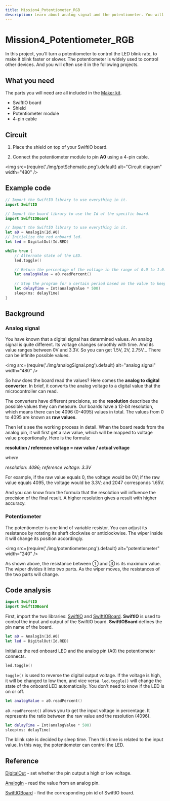 ```yaml
---
title: Mission4_Potentiometer_RGB
description: Learn about analog signal and the potentiometer. You will program your board in Swift to control LED blink rate using a potentiometer.
---
```


# Mission4_Potentiometer_RGB

In this project, you'll turn a potentiometer to control the LED blink rate, to make it blink faster or slower. The potentiometer is widely used to control other devices. And you will often use it in the following projects.



## What you need

The parts you will need are all included in the [Maker kit](https://www.madmachine.io/product-page/maker-kit-for-swiftio).

- SwiftIO board
- Shield
- Potentiometer module
- 4-pin cable




## Circuit

1. Place the shield on top of your SwiftIO board.

2. Connect the potentiometer module to pin **A0** using a 4-pin cable.

<img
  src={require('./img/potSchematic.png').default}
  alt="Circuit diagram" width="480"
/>

## Example code

```swift
// Import the SwiftIO library to use everything in it.
import SwiftIO

// Import the board library to use the Id of the specific board.
import SwiftIOBoard

// Import the SwiftIO library to use everything in it.
let a0 = AnalogIn(Id.A0) 
// Initialize the red onboard led.
let led = DigitalOut(Id.RED) 

while true {
    // Alternate state of the LED.
    led.toggle()

    // Return the percentage of the voltage in the range of 0.0 to 1.0.
    let analogValue = a0.readPercent()
    
    // Stop the program for a certain period based on the value to keep current led state.
    let delayTime = Int(analogValue * 500)
    sleep(ms: delayTime)
}
```


<div className='row row--no-gutters'>
  <ReactPlayer
    url='https://youtu.be/vUSAW5bqQrI'
    controls={true}
  />
</div>

## Background

### Analog signal
You have known that a digital signal has determined values. An analog signal is quite different. Its voltage changes smoothly with time. And its value ranges between 0V and 3.3V. So you can get 1.5V, 2V, 2.75V... There can be infinite possible values.


<img
  src={require('./img/analogSignal.png').default}
  alt="analog signal" width="480"
/>


So how does the board read the values? Here comes the **analog to digital converter**. In brief, it converts the analog voltage to a digital value that the microcontroller can read. 

The converters have different precisions, so the **resolution** describes the possible values they can measure. Our boards have a 12-bit resolution, which means there can be 4096 (0-4095) values in total. The values from 0 to 4095 are known as **raw values**.

Then let's see the working process in detail. When the board reads from the analog pin, it will first get a raw value, which will be mapped to voltage value proportionally. Here is the formula:

**resolution / reference voltage = raw value / actual voltage**

_where_

_resolution: 4096; reference voltage: 3.3V_

For example, if the raw value equals 0, the voltage would be 0V; if the raw value equals 4095, the voltage would be 3.3V; and 2047 corresponds 1.65V.

And you can know from the formula that the resolution will influence the precision of the final result. A higher resolution gives a result with higher accuracy.

### Potentiometer

The potentiometer is one kind of variable resistor. You can adjust its resistance by rotating its shaft clockwise or anticlockwise. The wiper inside it will change its position accordingly.


<img
  src={require('./img/potentiometer.png').default}
  alt="potentiometer" width="240"
/>

As shown above, the resistance between ① and ③ is its maximum value. The wiper divides it into two parts. As the wiper moves, the resistances of the two parts will change.




## Code analysis

```swift
import SwiftIO
import SwiftIOBoard
```

First, import the two libraries: [SwiftIO](https://swiftioapi.madmachine.io/) and [SwiftIOBoard](https://github.com/madmachineio/MadBoards/blob/main/Sources/SwiftIOBoard/Id.swift). **SwiftIO** is used to control the input and output of the SwiftIO board. **SwiftIOBoard** defines the pin name of the board.

```swift
let a0 = AnalogIn(Id.A0)
let led = DigitalOut(Id.RED)
```

Initialize the red onboard LED and the analog pin (A0) the potentiometer connects.

```swift
led.toggle()
```
`toggle()` is used to reverse the digital output voltage. If the voltage is high, it will be changed to low then, and vice versa. `led.toggle()` will change the state of the onboard LED automatically. You don't need to know if the LED is on or off.

```swift
let analogValue = a0.readPercent()
```
`a0.readPercent()` allows you to get the input voltage in percentage. It represents the ratio between the raw value and the resolution (4096).

```swift
let delayTime = Int(analogValue * 500)
sleep(ms: delayTime)
```

The blink rate is decided by sleep time. Then this time is related to the input value. In this way, the potentiometer can control the LED.

## Reference

[DigitalOut](https://swiftioapi.madmachine.io/Classes/DigitalOut.html) - set whether the pin output a high or low voltage.

[AnalogIn](https://swiftioapi.madmachine.io/Classes/AnalogIn.html) - read the value from an analog pin.

[SwiftIOBoard](https://github.com/madmachineio/MadBoards/blob/main/Sources/SwiftIOBoard/Id.swift) - find the corresponding pin id of SwiftIO board.

